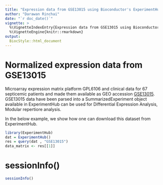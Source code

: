 ```yaml
---
title: "Expression data from GSE13015 using Bioconductor's ExperimentHub"
author: "Darawan Rinchai"
date: "`r doc_date()`"
vignette: >
  %\VignetteIndexEntry{Expression data from GSE13015 using Bioconductor's ExperimentHub}
  %\VignetteEngine{knitr::rmarkdown}
output: 
  BiocStyle::html_document
---
```


# Normalized expression data from GSE13015 
Microarray expression matrix platform GPL6106 and clinical data for 67 septicemic patients and made them available as GEO accession [GSE13015](https://www.ncbi.nlm.nih.gov/geo/query/acc.cgi?acc=GSE13015). GSE13015 data have been parsed into a SummarizedExperiment object available in ExperimentHub
can be used for Differential Expression Analysis, Modular repertiore analysis.

In the below example, we show how one can download this dataset from 
ExperimentHub.

```r
library(ExperimentHub)
dat = ExperimentHub()
res = query(dat , "GSE13015")
data_matrix <- res[[1]]

```

# sessionInfo()

```r
sessionInfo()
```
